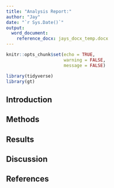```yaml
---
title: "Analysis Report:"
author: "Jay"
date: "`r Sys.Date()`"
output:
  word_document:
    reference_docx: jays_docx_temp.docx
---
```


```r
knitr::opts_chunk$set(echo = TRUE,
                      warning = FALSE,
                      message = FALSE)
```


```r
library(tidyverse)
library(gt)
```


## Introduction



## Methods



## Results



## Discussion



## References
